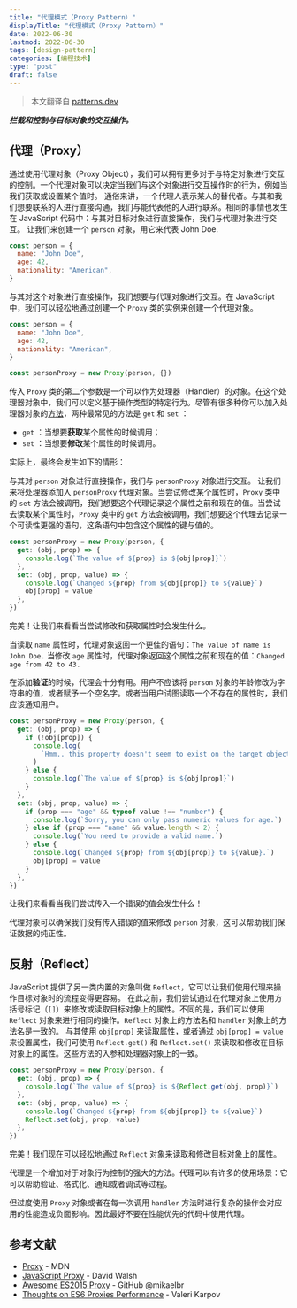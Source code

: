 ```yaml
---
title: "代理模式（Proxy Pattern）"
displayTitle: "代理模式（Proxy Pattern）"
date: 2022-06-30
lastmod: 2022-06-30
tags: [design-pattern]
categories: [编程技术]
type: "post"
draft: false
---
```


> 本文翻译自 [patterns.dev](https://www.patterns.dev/posts/proxy-pattern/)

**_拦截和控制与目标对象的交互操作。_**

## 代理（Proxy）

通过使用代理对象（Proxy Object），我们可以拥有更多对于与特定对象进行交互的控制。一个代理对象可以决定当我们与这个对象进行交互操作时的行为，例如当我们获取或设置某个值时。
通俗来讲，一个代理人表示某人的替代者。与其和我们想要联系的人进行直接沟通，我们与能代表他的人进行联系。相同的事情也发生在 JavaScript 代码中：与其对目标对象进行直接操作，我们与代理对象进行交互。
让我们来创建一个 `person` 对象，用它来代表 John Doe.

```js
const person = {
  name: "John Doe",
  age: 42,
  nationality: "American",
}
```

与其对这个对象进行直接操作，我们想要与代理对象进行交互。在 JavaScript 中，我们可以轻松地通过创建一个 `Proxy` 类的实例来创建一个代理对象。

```js
const person = {
  name: "John Doe",
  age: 42,
  nationality: "American",
}

const personProxy = new Proxy(person, {})
```

传入 `Proxy` 类的第二个参数是一个可以作为处理器（Handler）的对象。在这个处理器对象中，我们可以定义基于操作类型的特定行为。尽管有很多种你可以加入处理器对象的[方法](https://developer.mozilla.org/en-US/docs/Web/JavaScript/Reference/Global_Objects/Proxy)，两种最常见的方法是 `get` 和 `set` ：

- `get` ：当想要**获取**某个属性的时候调用；
- `set` ：当想要**修改**某个属性的时候调用。

实际上，最终会发生如下的情形：

<VideoEmbed src="https://res.cloudinary.com/ddxwdqwkr/video/upload/v1609056520/patterns.dev/jspat-51_xvbob9.mp4" />

与其对 `person` 对象进行直接操作，我们与 `personProxy` 对象进行交互。
让我们来将处理器添加入 `personProxy` 代理对象。当尝试修改某个属性时，`Proxy` 类中的 `set` 方法会被调用，我们想要这个代理记录这个属性之前和现在的值。当尝试去读取某个属性时，`Proxy` 类中的 `get` 方法会被调用，我们想要这个代理去记录一个可读性更强的语句，这条语句中包含这个属性的键与值的。

```js
const personProxy = new Proxy(person, {
  get: (obj, prop) => {
    console.log(`The value of ${prop} is ${obj[prop]}`)
  },
  set: (obj, prop, value) => {
    console.log(`Changed ${prop} from ${obj[prop]} to ${value}`)
    obj[prop] = value
  },
})
```

完美！让我们来看看当尝试修改和获取属性时会发生什么。

<CodeSandbox codeSandboxId="cocky-bird-rkgyo" />

当读取 `name` 属性时，代理对象返回一个更佳的语句：`The value of name is John Doe.`
当修改 `age` 属性时，代理对象返回这个属性之前和现在的值：`Changed age from 42 to 43.`

在添加**验证**的时候，代理会十分有用。用户不应该将 `person` 对象的年龄修改为字符串的值，或者赋予一个空名字。或者当用户试图读取一个不存在的属性时，我们应该通知用户。

```js
const personProxy = new Proxy(person, {
  get: (obj, prop) => {
    if (!obj[prop]) {
      console.log(
        `Hmm.. this property doesn't seem to exist on the target object`
      )
    } else {
      console.log(`The value of ${prop} is ${obj[prop]}`)
    }
  },
  set: (obj, prop, value) => {
    if (prop === "age" && typeof value !== "number") {
      console.log(`Sorry, you can only pass numeric values for age.`)
    } else if (prop === "name" && value.length < 2) {
      console.log(`You need to provide a valid name.`)
    } else {
      console.log(`Changed ${prop} from ${obj[prop]} to ${value}.`)
      obj[prop] = value
    }
  },
})
```

让我们来看看当我们尝试传入一个错误的值会发生什么！

<CodeSandbox codeSandboxId="focused-rubin-dgk2v" />

代理对象可以确保我们没有传入错误的值来修改 `person` 对象，这可以帮助我们保证数据的纯正性。

## 反射（Reflect）

JavaScript 提供了另一类内置的对象叫做 `Reflect`，它可以让我们使用代理来操作目标对象时的流程变得更容易。
在此之前，我们尝试通过在代理对象上使用方括号标记（`[]`）来修改或读取目标对象上的属性。不同的是，我们可以使用 `Reflect` 对象来进行相同的操作。`Reflect` 对象上的方法名和 `handler` 对象上的方法名是一致的。
与其使用 `obj[prop]` 来读取属性，或者通过 `obj[prop] = value` 来设置属性，我们可使用 `Reflect.get()` 和 `Reflect.set()` 来读取和修改在目标对象上的属性。这些方法的入参和处理器对象上的一致。

```js
const personProxy = new Proxy(person, {
  get: (obj, prop) => {
    console.log(`The value of ${prop} is ${Reflect.get(obj, prop)}`)
  },
  set: (obj, prop, value) => {
    console.log(`Changed ${prop} from ${obj[prop]} to ${value}`)
    Reflect.set(obj, prop, value)
  },
})
```

完美！我们现在可以轻松地通过 `Reflect` 对象来读取和修改目标对象上的属性。

<CodeSandbox codeSandboxId="gallant-violet-o1hjx" />

代理是一个增加对于对象行为控制的强大的方法。代理可以有许多的使用场景：它可以帮助验证、格式化、通知或者调试等过程。

但过度使用 `Proxy` 对象或者在每一次调用 `handler` 方法时进行复杂的操作会对应用的性能造成负面影响。因此最好不要在性能优先的代码中使用代理。

## 参考文献

- [Proxy](https://developer.mozilla.org/en-US/docs/Web/JavaScript/Reference/Global_Objects/Proxy) - MDN
- [JavaScript Proxy](https://davidwalsh.name/javascript-proxy) - David Walsh
- [Awesome ES2015 Proxy](https://github.com/mikaelbr/awesome-es2015-proxy) - GitHub @mikaelbr
- [Thoughts on ES6 Proxies Performance](http://thecodebarbarian.com/thoughts-on-es6-proxies-performance) - Valeri Karpov
